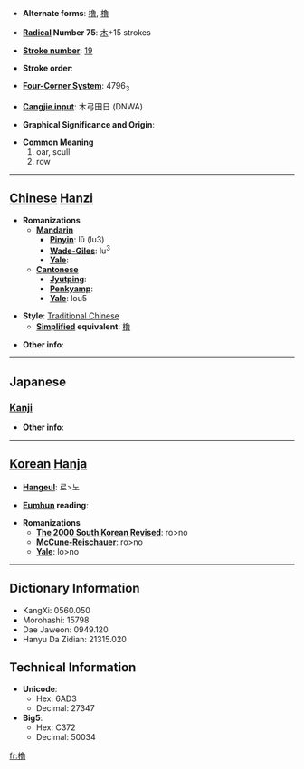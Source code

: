 * '''Alternate forms''': [[橹]], [[櫓]]

* '''[[Wiktionary:Chinese radical index| Radical]] Number 75''': [[Wiktionary:Chinese radical index 木|木]]+15 strokes

* '''[[Wiktionary:Chinese total strokes index|Stroke number]]''': [[Wiktionary:Chinese total strokes index 19|19]]

* '''Stroke order''': 

* '''[[Wiktionary:Chinese four corner index|Four-Corner System]]''': 4796<sub>3</sub>

* '''[[Wiktionary:Chinese Cangjie index|Cangjie input]]''': 木弓田日 (DNWA)

* '''Graphical Significance and Origin''': 

* '''Common Meaning'''
*#oar, scull
*# row


----

== [[Chinese]] [[Hanzi]] ==

* '''Romanizations'''
** '''[[Mandarin]]'''
*** '''[[Pinyin]]''': lǔ (lu3)
*** '''[[Wade-Giles]]''': lu<sup>3</sup>
*** '''[[Yale]]''': 
** '''[[Cantonese]]'''
*** '''[[Jyutping]]''':
*** '''[[Penkyamp]]''': 
*** '''[[Yale]]''': lou5

* '''Style''': [[Traditional Chinese]] 
** '''[[Simplified Chinese|Simplified]] equivalent''': [[橹]]

* '''Other info''': 

----

==Japanese==
===[[Kanji]]===
{{kanji|on readings=[[ろ]] (ro)
|kun readings=[[おおだて]] (oodate), [[やぐら]] (yagura)
}}

* '''Other info''':  

----

== [[Korean]] [[Hanja]] ==

* '''[[Hangeul]]''': 로>노

* '''[[Eumhun]] reading''': 

* '''Romanizations'''
** '''[[The 2000 South Korean Revised Romanization|The 2000 South Korean Revised]]''': ro>no
** '''[[McCune-Reischauer]]''': ro>no
** '''[[Yale]]''': lo>no

----

== Dictionary Information ==

* KangXi: 0560.050
* Morohashi: 15798
* Dae Jaweon: 0949.120
* Hanyu Da Zidian: 21315.020

== Technical Information ==

* '''Unicode''':
** Hex: 6AD3
** Decimal: 27347
* '''Big5''':
** Hex: C372
** Decimal: 50034

[[fr:櫓]]